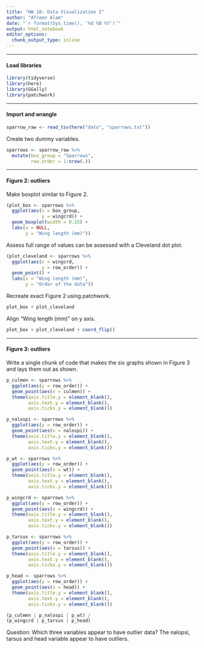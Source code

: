 ```yaml
---
title: "HW 10: Data Visualization I"
author: "Afreen Alam"
date: "`r format(Sys.time(), '%d %B %Y')`"
output: html_notebook
editor_options: 
  chunk_output_type: inline
---
```


***
#### Load libraries

```r
library(tidyverse)
library(here)
library(GGally)
library(patchwork)
```


***
#### Import and wrangle

```r
sparrow_raw <- read_tsv(here("data", "sparrows.txt"))
```

Create two dummy variables.

```r
sparrows <- sparrow_raw %>%
  mutate(box_group = "Sparrows",
         row_order = 1:nrow(.))
```


***
#### Figure 2: outliers

Make boxplot similar to Figure 2.

```r
(plot_box <- sparrows %>%
  ggplot(aes(x = box_group,
             y = wingcrd)) +
  geom_boxplot(width = 0.25) +
  labs(x = NULL,
       y = "Wing length (mm)"))
```

Assess full range of values can be assessed with a Cleveland dot plot.

```r
(plot_cleveland <- sparrows %>%
  ggplot(aes(x = wingcrd,
             y = row_order)) +
  geom_point() +
  labs(x = "Wing length (mm)",
       y = "Order of the data"))
```

Recreate exact Figure 2 using patchwork.

```r
plot_box + plot_cleveland
```

Align "Wing length (mm)" on y axis.

```r
plot_box + plot_cleveland + coord_flip()
```


***
#### Figure 3: outliers

Write a single chunk of code that makes the six graphs shown in Figure 3 and lays them out as shown.

```r
p_culmen <- sparrows %>%
  ggplot(aes(y = row_order)) +
  geom_point(aes(x = culmen)) +
  theme(axis.title.y = element_blank(),
        axis.text.y = element_blank(),
        axis.ticks.y = element_blank())

p_nalospi <- sparrows %>%
  ggplot(aes(y = row_order)) +
  geom_point(aes(x = nalospi)) +
  theme(axis.title.y = element_blank(),
        axis.text.y = element_blank(),
        axis.ticks.y = element_blank())

p_wt <- sparrows %>%
  ggplot(aes(y = row_order)) +
  geom_point(aes(x = wt)) +
  theme(axis.title.y = element_blank(),
        axis.text.y = element_blank(),
        axis.ticks.y = element_blank())

p_wingcrd <- sparrows %>%
  ggplot(aes(y = row_order)) +
  geom_point(aes(x = wingcrd)) +
  theme(axis.title.y = element_blank(),
        axis.text.y = element_blank(),
        axis.ticks.y = element_blank())

p_tarsus <- sparrows %>%
  ggplot(aes(y = row_order)) +
  geom_point(aes(x = tarsus)) +
  theme(axis.title.y = element_blank(),
        axis.text.y = element_blank(),
        axis.ticks.y = element_blank())

p_head <- sparrows %>%
  ggplot(aes(y = row_order)) +
  geom_point(aes(x = head)) +
  theme(axis.title.y = element_blank(),
        axis.text.y = element_blank(),
        axis.ticks.y = element_blank())

(p_culmen | p_nalospi | p_wt) /
(p_wingcrd | p_tarsus | p_head)

```

Question: Which three variables appear to have outlier data?
The nalopsi, tarsus and head variable appear to have outliers.


















